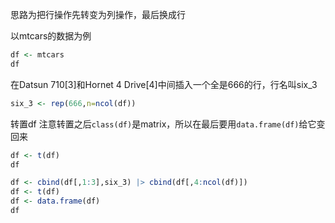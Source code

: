 思路为把行操作先转变为列操作，最后换成行

以mtcars的数据为例
```r
df <- mtcars
df
```

在Datsun 710[3]和Hornet 4 Drive[4]中间插入一个全是666的行，行名叫six_3
```r
six_3 <- rep(666,n=ncol(df))
```
转置df
注意转置之后`class(df)`是matrix，所以在最后要用`data.frame(df)`给它变回来
```r
df <- t(df)
df
```

```r
df <- cbind(df[,1:3],six_3) |> cbind(df[,4:ncol(df)])
df <- t(df) 
df <- data.frame(df)
df

```



